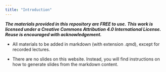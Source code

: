 ```yaml
---
title: "Introduction"
---
```


***The materials provided in this repository are FREE to use.*** ***This work is licensed under a Creative Commons Attribution 4.0 International License. Reuse is encouraged with acknowledgement.***

-   All materials to be added in markdown (with extension .qmd), except for recorded lectures.

-   There are no slides on this website. Instead, you will find instructions on how to generate slides from the markdown content.
